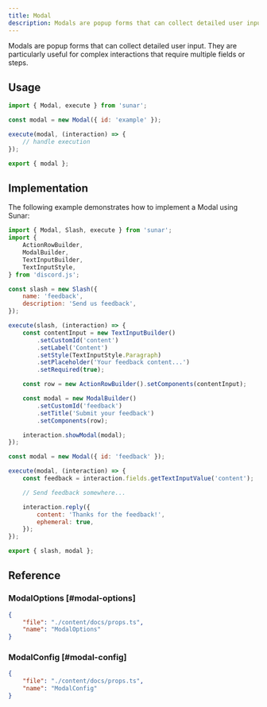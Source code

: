```yaml
---
title: Modal
description: Modals are popup forms that can collect detailed user input. They are particularly useful for complex interactions that require multiple fields or steps.
---
```


Modals are popup forms that can collect detailed user input. They are particularly useful for complex interactions that require multiple fields or steps.

<Links>
	<Link
		label="Source"
		icon="github"
		link="https://github.com/sunarjs/sunar/blob/main/src/builders/modal/modal.ts"
	/>
	<Link
		label="ModalSubmitInteraction"
		icon="discordjs"
		link="https://discord.js.org/docs/packages/discord.js/main/ModalSubmitInteraction:Class"
	/>
	<Link
		label="API Reference"
		icon="discord"
		link="https://discord.com/developers/docs/interactions/overview#modals"
	/>
</Links>

## Usage

```js
import { Modal, execute } from 'sunar';

const modal = new Modal({ id: 'example' });

execute(modal, (interaction) => {
	// handle execution
});

export { modal };
```

## Implementation

The following example demonstrates how to implement a Modal using Sunar:

```js
import { Modal, Slash, execute } from 'sunar';
import {
	ActionRowBuilder,
	ModalBuilder,
	TextInputBuilder,
	TextInputStyle,
} from 'discord.js';

const slash = new Slash({
	name: 'feedback',
	description: 'Send us feedback',
});

execute(slash, (interaction) => {
	const contentInput = new TextInputBuilder()
		.setCustomId('content')
		.setLabel('Content')
		.setStyle(TextInputStyle.Paragraph)
		.setPlaceholder('Your feedback content...')
		.setRequired(true);

	const row = new ActionRowBuilder().setComponents(contentInput);

	const modal = new ModalBuilder()
		.setCustomId('feedback')
		.setTitle('Submit your feedback')
		.setComponents(row);

	interaction.showModal(modal);
});

const modal = new Modal({ id: 'feedback' });

execute(modal, (interaction) => {
	const feedback = interaction.fields.getTextInputValue('content');

	// Send feedback somewhere...

	interaction.reply({
		content: 'Thanks for the feedback!',
		ephemeral: true,
	});
});

export { slash, modal };
```

## Reference

### ModalOptions [#modal-options]

```json doc-gen:typescript
{
	"file": "./content/docs/props.ts",
	"name": "ModalOptions"
}
```

### ModalConfig [#modal-config]

```json doc-gen:typescript
{
	"file": "./content/docs/props.ts",
	"name": "ModalConfig"
}
```
